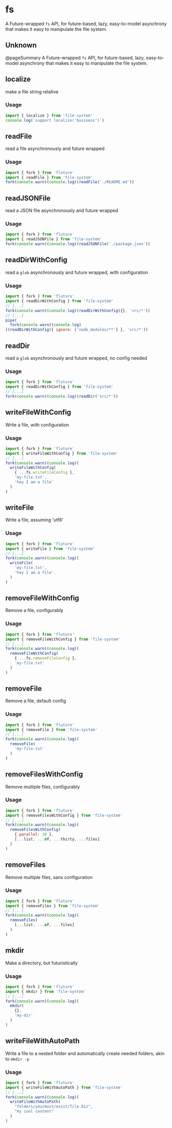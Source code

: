 # fs

A Future-wrapped `fs` API, for future-based, lazy, easy-to-model asynchrony that makes it easy to manipulate the file system.

## Unknown
@pageSummary A Future-wrapped `fs` API, for future-based, lazy, easy-to-model asynchrony that makes it easy to manipulate the file system.


## localize
make a file string relative
### Usage
```js
import { localize } from 'file-system'
console.log(`support localize('business')`)
```

## readFile
read a file asynchronously and future wrapped
### Usage
```js
import { fork } from 'fluture'
import { readFile } from 'file-system'
fork(console.warn)(console.log)(readFile('./README.md'))
```

## readJSONFile
read a JSON file asynchronously and future wrapped
### Usage
```js
import { fork } from 'fluture'
import { readJSONFile } from 'file-system'
fork(console.warn)(console.log)(readJSONFile('./package.json'))
```

## readDirWithConfig
read a `glob` asynchronously and future wrapped, with configuration
### Usage
```js
import { fork } from 'fluture'
import { readDirWithConfig } from 'file-system'
// [...]
fork(console.warn)(console.log)(readDirWithConfig({}, 'src/*'))
// [...]
pipe(
  fork(console.warn)(console.log)
)(readDirWithConfig({ ignore: ['node_modules/**'] }, 'src/*'))
```

## readDir
read a `glob` asynchronously and future wrapped, no config needed
### Usage
```js
import { fork } from 'fluture'
import { readDirWithConfig } from 'file-system'
// [...]
fork(console.warn)(console.log)(readDir('src/*'))
```

## writeFileWithConfig
Write a file, with configuration
### Usage
```js
import { fork } from 'fluture'
import { writeFileWithConfig } from 'file-system'
// [...]
fork(console.warn)(console.log)(
  writeFileWithConfig(
    { ...fs.writeFileConfig },
    'my-file.txt',
    'hey I am a file'
  )
)
```

## writeFile
Write a file, assuming 'utf8'
### Usage
```js
import { fork } from 'fluture'
import { writeFile } from 'file-system'
// [...]
fork(console.warn)(console.log)(
  writeFile(
    'my-file.txt',
    'hey I am a file'
  )
)
```

## removeFileWithConfig
Remove a file, configurably
### Usage
```js
import { fork } from 'fluture'
import { removeFileWithConfig } from 'file-system'
// [...]
fork(console.warn)(console.log)(
  removeFileWithConfig(
    { ...fs.removeFileConfig },
    'my-file.txt'
  )
)
```

## removeFile
Remove a file, default config
### Usage
```js
import { fork } from 'fluture'
import { removeFile } from 'file-system'
// [...]
fork(console.warn)(console.log)(
  removeFile(
    'my-file.txt'
  )
)
```

## removeFilesWithConfig
Remove multiple files, configurably
### Usage
```js
import { fork } from 'fluture'
import { removeFilesWithConfig } from 'file-system'
// [...]
fork(console.warn)(console.log)(
  removeFilesWithConfig(
    { parallel: 30 },
    [...list, ...of, ...thirty, ...files]
  )
)
```

## removeFiles
Remove multiple files, sans configuration
### Usage
```js
import { fork } from 'fluture'
import { removeFiles } from 'file-system'
// [...]
fork(console.warn)(console.log)(
  removeFiles(
    [...list, ...of, ...files]
  )
)
```

## mkdir
Make a directory, but futuristically
### Usage
```js
import { fork } from 'fluture'
import { mkdir } from 'file-system'
// [...]
fork(console.warn)(console.log)(
  mkdir(
    {},
    'my-dir'
  )
)
```

## writeFileWithAutoPath
Write a file to a nested folder and automatically create needed folders, akin to `mkdir -p`
### Usage
```js
import { fork } from 'fluture'
import { writeFileWithAutoPath } from 'file-system'
// [...]
fork(console.warn)(console.log)(
  writeFileWithAutoPath(
    "folders/you/must/exist/file.biz",
    "my cool content"
  )
)
```
